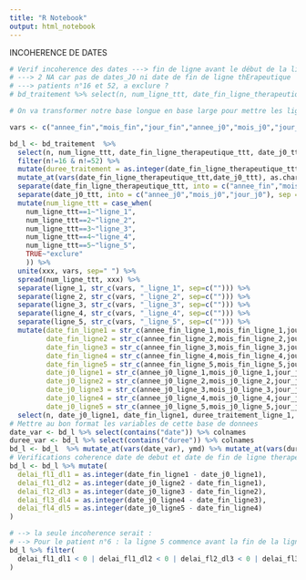 ```yaml
---
title: "R Notebook"
output: html_notebook
---
```


INCOHERENCE DE DATES
```r
# Verif incoherence des dates ---> fin de ligne avant le début de la ligne
# ---> 2 NA car pas de dates_J0 ni date de fin de ligne thErapeutique
# ---> patients n°16 et 52, a exclure ?
# bd_traitement %>% select(n, num_ligne_ttt, date_fin_ligne_therapeutique_ttt, date_j0_ttt ) %>% mutate(duree_traitement = as.integer(date_fin_ligne_therapeutique_ttt - date_j0_ttt)) %>% filter(duree_traitement<0 | is.na(duree_traitement))

# On va transformer notre base longue en base large pour mettre les lignes les unes a la suite des autres pour verifier les coherences de dates entre chaque ligne theapeutique.

vars <- c("annee_fin","mois_fin","jour_fin","annee_j0","mois_j0","jour_j0","duree_traitement")

bd_l <- bd_traitement  %>% 
  select(n, num_ligne_ttt, date_fin_ligne_therapeutique_ttt, date_j0_ttt ) %>% 
  filter(n!=16 & n!=52) %>%
  mutate(duree_traitement = as.integer(date_fin_ligne_therapeutique_ttt - date_j0_ttt)) %>%
  mutate_at(vars(date_fin_ligne_therapeutique_ttt,date_j0_ttt), as.character) %>%
  separate(date_fin_ligne_therapeutique_ttt, into = c("annee_fin","mois_fin","jour_fin"), sep = "-") %>% 
  separate(date_j0_ttt, into = c("annee_j0","mois_j0","jour_j0"), sep = "-") %>% 
  mutate(num_ligne_ttt = case_when(
    num_ligne_ttt==1~"ligne_1",
    num_ligne_ttt==2~"ligne_2",
    num_ligne_ttt==3~"ligne_3",
    num_ligne_ttt==4~"ligne_4",
    num_ligne_ttt==5~"ligne_5",
    TRUE~"exclure"
    )) %>% 
  unite(xxx, vars, sep=" ") %>% 
  spread(num_ligne_ttt, xxx) %>% 
  separate(ligne_1, str_c(vars, "_ligne_1", sep=c(""))) %>% 
  separate(ligne_2, str_c(vars, "_ligne_2", sep=c(""))) %>%
  separate(ligne_3, str_c(vars, "_ligne_3", sep=c(""))) %>% 
  separate(ligne_4, str_c(vars, "_ligne_4", sep=c(""))) %>% 
  separate(ligne_5, str_c(vars, "_ligne_5", sep=c(""))) %>% 
  mutate(date_fin_ligne1 = str_c(annee_fin_ligne_1,mois_fin_ligne_1,jour_fin_ligne_1,sep="-"),
         date_fin_ligne2 = str_c(annee_fin_ligne_2,mois_fin_ligne_2,jour_fin_ligne_2,sep="-"),
         date_fin_ligne3 = str_c(annee_fin_ligne_3,mois_fin_ligne_3,jour_fin_ligne_3,sep="-"),
         date_fin_ligne4 = str_c(annee_fin_ligne_4,mois_fin_ligne_4,jour_fin_ligne_4,sep="-"),
         date_fin_ligne5 = str_c(annee_fin_ligne_5,mois_fin_ligne_5,jour_fin_ligne_5,sep="-"),
         date_j0_ligne1 = str_c(annee_j0_ligne_1,mois_j0_ligne_1,jour_j0_ligne_1,sep="-"),
         date_j0_ligne2 = str_c(annee_j0_ligne_2,mois_j0_ligne_2,jour_j0_ligne_2,sep="-"),
         date_j0_ligne3 = str_c(annee_j0_ligne_3,mois_j0_ligne_3,jour_j0_ligne_3,sep="-"),
         date_j0_ligne4 = str_c(annee_j0_ligne_4,mois_j0_ligne_4,jour_j0_ligne_4,sep="-"),
         date_j0_ligne5 = str_c(annee_j0_ligne_5,mois_j0_ligne_5,jour_j0_ligne_5,sep="-"))%>%
  select(n, date_j0_ligne1, date_fin_ligne1, duree_traitement_ligne_1, date_j0_ligne2, date_fin_ligne2,duree_traitement_ligne_2, date_j0_ligne3, date_fin_ligne3, duree_traitement_ligne_3, date_j0_ligne4, date_fin_ligne4,duree_traitement_ligne_4, date_j0_ligne5, date_fin_ligne5, duree_traitement_ligne_5)
# Mettre au bon format les variables de cette base de donnees
date_var <- bd_l %>% select(contains("date")) %>% colnames
duree_var <- bd_l %>% select(contains("duree")) %>% colnames 
bd_l <- bd_l  %>% mutate_at(vars(date_var), ymd) %>% mutate_at(vars(duree_var), as.integer)      
# Verifications coherence date de debut et date de fin de ligne therapeutique
bd_l <- bd_l %>% mutate(
  delai_fl1_dl1 = as.integer(date_fin_ligne1 - date_j0_ligne1),
  delai_fl1_dl2 = as.integer(date_j0_ligne2 - date_fin_ligne1),
  delai_fl2_dl3 = as.integer(date_j0_ligne3 - date_fin_ligne2),
  delai_fl3_dl4 = as.integer(date_j0_ligne4 - date_fin_ligne3),
  delai_fl4_dl5 = as.integer(date_j0_ligne5 - date_fin_ligne4)
)

# --> la seule incoherence serait :
# --> Pour le patient n°6 : la ligne 5 commence avant la fin de la ligne 4
bd_l %>% filter( 
  delai_fl1_dl1 < 0 | delai_fl1_dl2 < 0 | delai_fl2_dl3 < 0 | delai_fl3_dl4 < 0 | delai_fl4_dl5 < 0
) 

```
